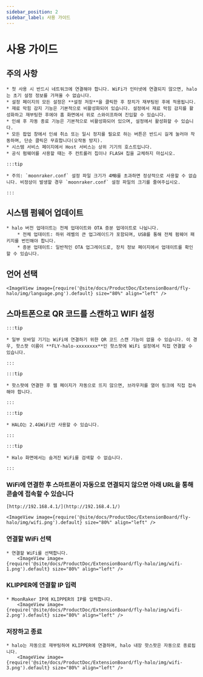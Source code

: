 ```yaml
---
sidebar_position: 2
sidebar_label: 사용 가이드
---
```






# 사용 가이드

## 주의 사항

    * 첫 사용 시 반드시 네트워크에 연결해야 합니다. WiFi가 인터넷에 연결되지 않으면, halo는 초기 설정 정보를 가져올 수 없습니다.
    * 설정 페이지의 모든 설정은 **설정 저장**을 클릭한 후 장치가 재부팅된 후에 적용됩니다.
    * 재료 막힘 감지 기능은 기본적으로 비활성화되어 있습니다. 설정에서 재료 막힘 감지를 활성화하고 재부팅한 후에야 홈 화면에서 위로 스와이프하여 진입할 수 있습니다.
    * 인쇄 후 자동 종료 기능은 기본적으로 비활성화되어 있으며, 설정에서 활성화할 수 있습니다.
    * 모든 팝업 창에서 인쇄 취소 또는 일시 정지를 필요로 하는 버튼은 반드시 길게 눌러야 작동하며, 단순 클릭은 무효합니다(오작동 방지).
    * 시스템 서비스 페이지에서 Host 서비스는 상위 기기의 호스트입니다.
    * 공식 펌웨어를 사용할 때는 주 컨트롤러 칩이나 FLASH 칩을 교체하지 마십시오.

    :::tip

    * 주의: `moonraker.conf` 설정 파일 크기가 4MB를 초과하면 정상적으로 사용할 수 없습니다. 비정상이 발생할 경우 `moonraker.conf` 설정 파일의 크기를 줄여주십시오.

    :::

## 시스템 펌웨어 업데이트

    * halo 버전 업데이트는 전체 업데이트와 OTA 증분 업데이트로 나뉩니다.
        * 전체 업데이트: 하위 레벨의 큰 업그레이드가 포함되며, USB를 통해 전체 펌웨어 패키지를 번인해야 합니다.
        * 증분 업데이트: 일반적인 OTA 업그레이드로, 장치 정보 페이지에서 업데이트를 확인할 수 있습니다.

## 언어 선택

    <ImageView image={require('@site/docs/ProductDoc/ExtensionBoard/fly-halo/img/language.png').default} size="80%" align="left" />

## 스마트폰으로 QR 코드를 스캔하고 WIFI 설정

    :::tip

    * 일부 모바일 기기는 WiFi에 연결하기 위한 QR 코드 스캔 기능이 없을 수 있습니다. 이 경우, 핫스팟 이름이 **FLY-halo-xxxxxxxx**인 핫스팟에 WiFi 설정에서 직접 연결할 수 있습니다.

    :::

    :::tip

    * 핫스팟에 연결한 후 웹 페이지가 자동으로 뜨지 않으면, 브라우저를 열어 링크에 직접 접속해야 합니다.

    :::

    :::tip

    * HALO는 2.4GWiFi만 사용할 수 있습니다.

    :::

    :::tip

    * Halo 화면에서는 숨겨진 WiFi를 검색할 수 없습니다.

    :::

### WiFi에 연결한 후 스마트폰이 자동으로 연결되지 않으면 아래 URL을 통해 콘솔에 접속할 수 있습니다

    [http://192.168.4.1/](http://192.168.4.1/)

    <ImageView image={require('@site/docs/ProductDoc/ExtensionBoard/fly-halo/img/wifi.png').default} size="80%" align="left" />

### 연결할 WiFi 선택

    * 연결할 WiFi를 선택합니다.
        <ImageView image={require('@site/docs/ProductDoc/ExtensionBoard/fly-halo/img/wifi-1.png').default} size="80%" align="left" />


### KLIPPER에 연결할 IP 입력

    * MoonRaker IP에 KLIPPER의 IP를 입력합니다.
        <ImageView image={require('@site/docs/ProductDoc/ExtensionBoard/fly-halo/img/wifi-2.png').default} size="80%" align="left" />


### 저장하고 종료

    * halo는 자동으로 재부팅하여 KLIPPER에 연결하며, halo 내장 핫스팟은 자동으로 종료됩니다.
        <ImageView image={require('@site/docs/ProductDoc/ExtensionBoard/fly-halo/img/wifi-3.png').default} size="80%" align="left" />


